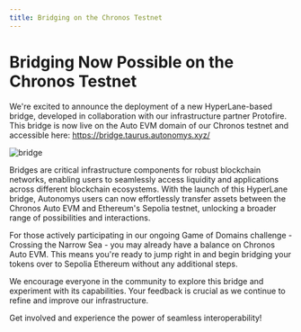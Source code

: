 ```yaml
---
title: Bridging on the Chronos Testnet
---
```


# Bridging Now Possible on the Chronos Testnet

We're excited to announce the deployment of a new HyperLane-based bridge, developed in collaboration with our infrastructure partner Protofire. This bridge is now live on the Auto EVM domain of our Chronos testnet and accessible here: https://bridge.taurus.autonomys.xyz/

![bridge](/developers/bridge-1.png)

Bridges are critical infrastructure components for robust blockchain networks, enabling users to seamlessly access liquidity and applications across different blockchain ecosystems. With the launch of this HyperLane bridge, Autonomys users can now effortlessly transfer assets between the Chronos Auto EVM and Ethereum's Sepolia testnet, unlocking a broader range of possibilities and interactions.

For those actively participating in our ongoing Game of Domains challenge -Crossing the Narrow Sea - you may already have a balance on Chronos Auto EVM. This means you're ready to jump right in and begin bridging your tokens over to Sepolia Ethereum without any additional steps.

We encourage everyone in the community to explore this bridge and experiment with its capabilities. Your feedback is crucial as we continue to refine and improve our infrastructure.

Get involved and experience the power of seamless interoperability!